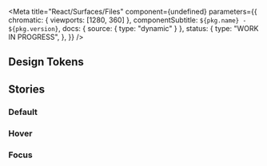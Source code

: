 

<Meta
  title="React/Surfaces/Files"
  component={undefined}
  parameters={{
    chromatic: { viewports: [1280, 360] },
    componentSubtitle: `${pkg.name} - ${pkg.version}`,
    docs: { source: { type: "dynamic" } },
    status: {
      type: "WORK IN PROGRESS",
    },
  }}
/>

<Description markdown={readme} />

## Design Tokens

<DesignTokenDocBlock categoryName="File" viewType="table" />

## Stories

### Default

<Canvas>
  <Story name="Default">
    <File name="example3" link="test.png" extension="png" size={2000} lastUpdated="Thu Aug 31 2023 11:22:11 GMT+0200" />
  </Story>
</Canvas>

### Hover

<Canvas>
  <Story name="Hover">
    <File
      className="denhaag-file--hover"
      name="example3"
      link="test"
      extension="png"
      size={2000}
      lastUpdated="Thu Aug 31 2023 11:22:11 GMT+0200"
    />
  </Story>
</Canvas>

### Focus

<Canvas>
  <Story name="focus">
    <File
      className="denhaag-file--focus"
      name="example3"
      link="test"
      extension="png"
      size={2000}
      lastUpdated="Thu Aug 31 2023 11:22:11 GMT+0200"
    />
  </Story>
</Canvas>
